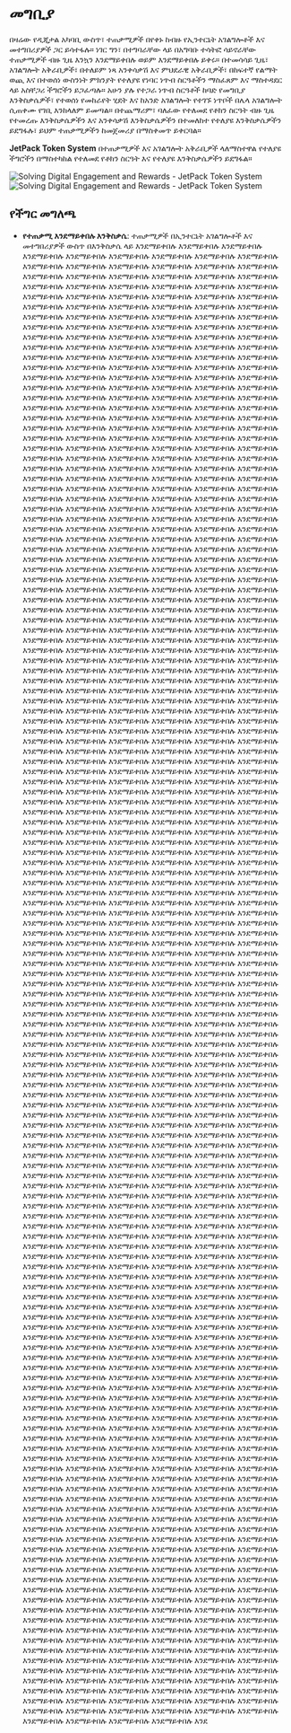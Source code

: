 
# መግቢያ

በዛሬው የዲጂታል አካባቢ ውስጥ፣ ተጠቃሚዎች በየቀኑ ከብዙ የኢንተርኔት አገልግሎቶች እና መተግበሪያዎች ጋር ይሳተፋሉ። ነገር ግን፣ በተግባራቸው ላይ በአግባቡ ተሳትፎ ሳይኖራቸው ተጠቃሚዎች ብዙ ጊዜ እንኳን እንደማይቀበሉ ወይም እንደማይቀበሉ ይቀሩ። በተመሳሳይ ጊዜ፣ አገልግሎት አቅራቢዎች፣ በተለይም ነጻ አንቀሳቃሽ እና ምህደራዊ አቅራቢዎች፣ በከፍተኛ የልማት ወጪ እና በተወሰነ ውስንነት ምክንያት የተለያዩ የነባር ነጥብ ስርዓቶችን ማስፈጸም እና ማስተዳደር ላይ አስቸጋሪ ችግሮችን ይጋፈጣሉ። አሁን ያሉ የተጋራ ነጥብ ስርዓቶች ከባድ የመግቢያ እንቅስቃሴዎች፣ የተወሰነ የመከራየት ሂደት እና ከአንድ አገልግሎት የተገኙ ነጥቦች በሌላ አገልግሎት ሲጠቀሙ የገቢ እንከላለም ይመጣል። በተጨማሪም፣ ባለፈው የተለመደ የቶክን ስርዓት ብዙ ጊዜ የተመረጡ እንቅስቃሴዎችን እና አንቀሳቃሽ እንቅስቃሴዎችን በተመለከተ የተለያዩ እንቅስቃሴዎችን ይደግፋሉ፣ ይህም ተጠቃሚዎችን ከመጀመሪያ በማስቀመጥ ይቀርባል።

**JetPack Token System** በተጠቃሚዎች እና አገልግሎት አቅራቢዎች ላለማስተዋል የተለያዩ ችግሮችን በማስተካከል የተለመደ የቶክን ስርዓት እና የተለያዩ እንቅስቃሴዎችን ይደግፋል።

<Image src="/images/en/intro.svg" alt="Solving Digital Engagement and Rewards - JetPack Token System" width={700} height={534} className="dark:hidden"/>
<Image src="/images/en/intro-dark.svg" alt="Solving Digital Engagement and Rewards - JetPack Token System" width={700} height={534} className="hidden dark:block"/>

## የችግር መግለጫ

- **የተጠቃሚ እንደማይቀበሉ እንቅስቃሴ**: ተጠቃሚዎች በኢንተርኔት አገልግሎቶች እና መተግበሪያዎች ውስጥ በእንቅስቃሴ ላይ እንደማይቀበሉ እንደማይቀበሉ እንደማይቀበሉ እንደማይቀበሉ እንደማይቀበሉ እንደማይቀበሉ እንደማይቀበሉ እንደማይቀበሉ እንደማይቀበሉ እንደማይቀበሉ እንደማይቀበሉ እንደማይቀበሉ እንደማይቀበሉ እንደማይቀበሉ እንደማይቀበሉ እንደማይቀበሉ እንደማይቀበሉ እንደማይቀበሉ እንደማይቀበሉ እንደማይቀበሉ እንደማይቀበሉ እንደማይቀበሉ እንደማይቀበሉ እንደማይቀበሉ እንደማይቀበሉ እንደማይቀበሉ እንደማይቀበሉ እንደማይቀበሉ እንደማይቀበሉ እንደማይቀበሉ እንደማይቀበሉ እንደማይቀበሉ እንደማይቀበሉ እንደማይቀበሉ እንደማይቀበሉ እንደማይቀበሉ እንደማይቀበሉ እንደማይቀበሉ እንደማይቀበሉ እንደማይቀበሉ እንደማይቀበሉ እንደማይቀበሉ እንደማይቀበሉ እንደማይቀበሉ እንደማይቀበሉ እንደማይቀበሉ እንደማይቀበሉ እንደማይቀበሉ እንደማይቀበሉ እንደማይቀበሉ እንደማይቀበሉ እንደማይቀበሉ እንደማይቀበሉ እንደማይቀበሉ እንደማይቀበሉ እንደማይቀበሉ እንደማይቀበሉ እንደማይቀበሉ እንደማይቀበሉ እንደማይቀበሉ እንደማይቀበሉ እንደማይቀበሉ እንደማይቀበሉ እንደማይቀበሉ እንደማይቀበሉ እንደማይቀበሉ እንደማይቀበሉ እንደማይቀበሉ እንደማይቀበሉ እንደማይቀበሉ እንደማይቀበሉ እንደማይቀበሉ እንደማይቀበሉ እንደማይቀበሉ እንደማይቀበሉ እንደማይቀበሉ እንደማይቀበሉ እንደማይቀበሉ እንደማይቀበሉ እንደማይቀበሉ እንደማይቀበሉ እንደማይቀበሉ እንደማይቀበሉ እንደማይቀበሉ እንደማይቀበሉ እንደማይቀበሉ እንደማይቀበሉ እንደማይቀበሉ እንደማይቀበሉ እንደማይቀበሉ እንደማይቀበሉ እንደማይቀበሉ እንደማይቀበሉ እንደማይቀበሉ እንደማይቀበሉ እንደማይቀበሉ እንደማይቀበሉ እንደማይቀበሉ እንደማይቀበሉ እንደማይቀበሉ እንደማይቀበሉ እንደማይቀበሉ እንደማይቀበሉ እንደማይቀበሉ እንደማይቀበሉ እንደማይቀበሉ እንደማይቀበሉ እንደማይቀበሉ እንደማይቀበሉ እንደማይቀበሉ እንደማይቀበሉ እንደማይቀበሉ እንደማይቀበሉ እንደማይቀበሉ እንደማይቀበሉ እንደማይቀበሉ እንደማይቀበሉ እንደማይቀበሉ እንደማይቀበሉ እንደማይቀበሉ እንደማይቀበሉ እንደማይቀበሉ እንደማይቀበሉ እንደማይቀበሉ እንደማይቀበሉ እንደማይቀበሉ እንደማይቀበሉ እንደማይቀበሉ እንደማይቀበሉ እንደማይቀበሉ እንደማይቀበሉ እንደማይቀበሉ እንደማይቀበሉ እንደማይቀበሉ እንደማይቀበሉ እንደማይቀበሉ እንደማይቀበሉ እንደማይቀበሉ እንደማይቀበሉ እንደማይቀበሉ እንደማይቀበሉ እንደማይቀበሉ እንደማይቀበሉ እንደማይቀበሉ እንደማይቀበሉ እንደማይቀበሉ እንደማይቀበሉ እንደማይቀበሉ እንደማይቀበሉ እንደማይቀበሉ እንደማይቀበሉ እንደማይቀበሉ እንደማይቀበሉ እንደማይቀበሉ እንደማይቀበሉ እንደማይቀበሉ እንደማይቀበሉ እንደማይቀበሉ እንደማይቀበሉ እንደማይቀበሉ እንደማይቀበሉ እንደማይቀበሉ እንደማይቀበሉ እንደማይቀበሉ እንደማይቀበሉ እንደማይቀበሉ እንደማይቀበሉ እንደማይቀበሉ እንደማይቀበሉ እንደማይቀበሉ እንደማይቀበሉ እንደማይቀበሉ እንደማይቀበሉ እንደማይቀበሉ እንደማይቀበሉ እንደማይቀበሉ እንደማይቀበሉ እንደማይቀበሉ እንደማይቀበሉ እንደማይቀበሉ እንደማይቀበሉ እንደማይቀበሉ እንደማይቀበሉ እንደማይቀበሉ እንደማይቀበሉ እንደማይቀበሉ እንደማይቀበሉ እንደማይቀበሉ እንደማይቀበሉ እንደማይቀበሉ እንደማይቀበሉ እንደማይቀበሉ እንደማይቀበሉ እንደማይቀበሉ እንደማይቀበሉ እንደማይቀበሉ እንደማይቀበሉ እንደማይቀበሉ እንደማይቀበሉ እንደማይቀበሉ እንደማይቀበሉ እንደማይቀበሉ እንደማይቀበሉ እንደማይቀበሉ እንደማይቀበሉ እንደማይቀበሉ እንደማይቀበሉ እንደማይቀበሉ እንደማይቀበሉ እንደማይቀበሉ እንደማይቀበሉ እንደማይቀበሉ እንደማይቀበሉ እንደማይቀበሉ እንደማይቀበሉ እንደማይቀበሉ እንደማይቀበሉ እንደማይቀበሉ እንደማይቀበሉ እንደማይቀበሉ እንደማይቀበሉ እንደማይቀበሉ እንደማይቀበሉ እንደማይቀበሉ እንደማይቀበሉ እንደማይቀበሉ እንደማይቀበሉ እንደማይቀበሉ እንደማይቀበሉ እንደማይቀበሉ እንደማይቀበሉ እንደማይቀበሉ እንደማይቀበሉ እንደማይቀበሉ እንደማይቀበሉ እንደማይቀበሉ እንደማይቀበሉ እንደማይቀበሉ እንደማይቀበሉ እንደማይቀበሉ እንደማይቀበሉ እንደማይቀበሉ እንደማይቀበሉ እንደማይቀበሉ እንደማይቀበሉ እንደማይቀበሉ እንደማይቀበሉ እንደማይቀበሉ እንደማይቀበሉ እንደማይቀበሉ እንደማይቀበሉ እንደማይቀበሉ እንደማይቀበሉ እንደማይቀበሉ እንደማይቀበሉ እንደማይቀበሉ እንደማይቀበሉ እንደማይቀበሉ እንደማይቀበሉ እንደማይቀበሉ እንደማይቀበሉ እንደማይቀበሉ እንደማይቀበሉ እንደማይቀበሉ እንደማይቀበሉ እንደማይቀበሉ እንደማይቀበሉ እንደማይቀበሉ እንደማይቀበሉ እንደማይቀበሉ እንደማይቀበሉ እንደማይቀበሉ እንደማይቀበሉ እንደማይቀበሉ እንደማይቀበሉ እንደማይቀበሉ እንደማይቀበሉ እንደማይቀበሉ እንደማይቀበሉ እንደማይቀበሉ እንደማይቀበሉ እንደማይቀበሉ እንደማይቀበሉ እንደማይቀበሉ እንደማይቀበሉ እንደማይቀበሉ እንደማይቀበሉ እንደማይቀበሉ እንደማይቀበሉ እንደማይቀበሉ እንደማይቀበሉ እንደማይቀበሉ እንደማይቀበሉ እንደማይቀበሉ እንደማይቀበሉ እንደማይቀበሉ እንደማይቀበሉ እንደማይቀበሉ እንደማይቀበሉ እንደማይቀበሉ እንደማይቀበሉ እንደማይቀበሉ እንደማይቀበሉ እንደማይቀበሉ እንደማይቀበሉ እንደማይቀበሉ እንደማይቀበሉ እንደማይቀበሉ እንደማይቀበሉ እንደማይቀበሉ እንደማይቀበሉ እንደማይቀበሉ እንደማይቀበሉ እንደማይቀበሉ እንደማይቀበሉ እንደማይቀበሉ እንደማይቀበሉ እንደማይቀበሉ እንደማይቀበሉ እንደማይቀበሉ እንደማይቀበሉ እንደማይቀበሉ እንደማይቀበሉ እንደማይቀበሉ እንደማይቀበሉ እንደማይቀበሉ እንደማይቀበሉ እንደማይቀበሉ እንደማይቀበሉ እንደማይቀበሉ እንደማይቀበሉ እንደማይቀበሉ እንደማይቀበሉ እንደማይቀበሉ እንደማይቀበሉ እንደማይቀበሉ እንደማይቀበሉ እንደማይቀበሉ እንደማይቀበሉ እንደማይቀበሉ እንደማይቀበሉ እንደማይቀበሉ እንደማይቀበሉ እንደማይቀበሉ እንደማይቀበሉ እንደማይቀበሉ እንደማይቀበሉ እንደማይቀበሉ እንደማይቀበሉ እንደማይቀበሉ እንደማይቀበሉ እንደማይቀበሉ እንደማይቀበሉ እንደማይቀበሉ እንደማይቀበሉ እንደማይቀበሉ እንደማይቀበሉ እንደማይቀበሉ እንደማይቀበሉ እንደማይቀበሉ እንደማይቀበሉ እንደማይቀበሉ እንደማይቀበሉ እንደማይቀበሉ እንደማይቀበሉ እንደማይቀበሉ እንደማይቀበሉ እንደማይቀበሉ እንደማይቀበሉ እንደማይቀበሉ እንደማይቀበሉ እንደማይቀበሉ እንደማይቀበሉ እንደማይቀበሉ እንደማይቀበሉ እንደማይቀበሉ እንደማይቀበሉ እንደማይቀበሉ እንደማይቀበሉ እንደማይቀበሉ እንደማይቀበሉ እንደማይቀበሉ እንደማይቀበሉ እንደማይቀበሉ እንደማይቀበሉ እንደማይቀበሉ እንደማይቀበሉ እንደማይቀበሉ እንደማይቀበሉ እንደማይቀበሉ እንደማይቀበሉ እንደማይቀበሉ እንደማይቀበሉ እንደማይቀበሉ እንደማይቀበሉ እንደማይቀበሉ እንደማይቀበሉ እንደማይቀበሉ እንደማይቀበሉ እንደማይቀበሉ እንደማይቀበሉ እንደማይቀበሉ እንደማይቀበሉ እንደማይቀበሉ እንደማይቀበሉ እንደማይቀበሉ እንደማይቀበሉ እንደማይቀበሉ እንደማይቀበሉ እንደማይቀበሉ እንደማይቀበሉ እንደማይቀበሉ እንደማይቀበሉ እንደማይቀበሉ እንደማይቀበሉ እንደማይቀበሉ እንደማይቀበሉ እንደማይቀበሉ እንደማይቀበሉ እንደማይቀበሉ እንደማይቀበሉ እንደማይቀበሉ እንደማይቀበሉ እንደማይቀበሉ እንደማይቀበሉ እንደማይቀበሉ እንደማይቀበሉ እንደማይቀበሉ እንደማይቀበሉ እንደማይቀበሉ እንደማይቀበሉ እንደማይቀበሉ እንደማይቀበሉ እንደማይቀበሉ እንደማይቀበሉ እንደማይቀበሉ እንደማይቀበሉ እንደማይቀበሉ እንደማይቀበሉ እንደማይቀበሉ እንደማይቀበሉ እንደማይቀበሉ እንደማይቀበሉ እንደማይቀበሉ እንደማይቀበሉ እንደማይቀበሉ እንደማይቀበሉ እንደማይቀበሉ እንደማይቀበሉ እንደማይቀበሉ እንደማይቀበሉ እንደማይቀበሉ እንደማይቀበሉ እንደማይቀበሉ እንደማይቀበሉ እንደማይቀበሉ እንደማይቀበሉ እንደማይቀበሉ እንደማይቀበሉ እንደማይቀበሉ እንደማይቀበሉ እንደማይቀበሉ እንደማይቀበሉ እንደማይቀበሉ እንደማይቀበሉ እንደማይቀበሉ እንደማይቀበሉ እንደማይቀበሉ እንደማይቀበሉ እንደማይቀበሉ እንደማይቀበሉ እንደማይቀበሉ እንደማይቀበሉ እንደማይቀበሉ እንደማይቀበሉ እንደማይቀበሉ እንደማይቀበሉ እንደማይቀበሉ እንደማይቀበሉ እንደማይቀበሉ እንደማይቀበሉ እንደማይቀበሉ እንደማይቀበሉ እንደማይቀበሉ እንደማይቀበሉ እንደማይቀበሉ እንደማይቀበሉ እንደማይቀበሉ እንደማይቀበሉ እንደማይቀበሉ እንደማይቀበሉ እንደማይቀበሉ እንደማይቀበሉ እንደማይቀበሉ እንደማይቀበሉ እንደማይቀበሉ እንደማይቀበሉ እንደማይቀበሉ እንደማይቀበሉ እንደማይቀበሉ እንደማይቀበሉ እንደማይቀበሉ እንደማይቀበሉ እንደማይቀበሉ እንደማይቀበሉ እንደማይቀበሉ እንደማይቀበሉ እንደማይቀበሉ እንደማይቀበሉ እንደማይቀበሉ እንደማይቀበሉ እንደማይቀበሉ እንደማይቀበሉ እንደማይቀበሉ እንደማይቀበሉ እንደማይቀበሉ እንደማይቀበሉ እንደማይቀበሉ እንደማይቀበሉ እንደማይቀበሉ እንደማይቀበሉ እንደማይቀበሉ እንደማይቀበሉ እንደማይቀበሉ እንደማይቀበሉ እንደማይቀበሉ እንደማይቀበሉ እንደማይቀበሉ እንደማይቀበሉ እንደማይቀበሉ እንደማይቀበሉ እንደማይቀበሉ እንደማይቀበሉ እንደማይቀበሉ እንደማይቀበሉ እንደማይቀበሉ እንደማይቀበሉ እንደማይቀበሉ እንደማይቀበሉ እንደማይቀበሉ እንደማይቀበሉ እንደማይቀበሉ እንደማይቀበሉ እንደማይቀበሉ እንደማይቀበሉ እንደማይቀበሉ እንደማይቀበሉ እንደማይቀበሉ እንደማይቀበሉ እንደማይቀበሉ እንደማይቀበሉ እንደማይቀበሉ እንደማይቀበሉ እንደማይቀበሉ እንደማይቀበሉ እንደማይቀበሉ እንደማይቀበሉ እንደማይቀበሉ እንደማይቀበሉ እንደማይቀበሉ እንደማይቀበሉ እንደማይቀበሉ እንደማይቀበሉ እንደማይቀበሉ እንደማይቀበሉ እንደማይቀበሉ እንደማይቀበሉ እንደማይቀበሉ እንደማይቀበሉ እንደማይቀበሉ እንደማይቀበሉ እንደማይቀበሉ እንደማይቀበሉ እንደማይቀበሉ እንደማይቀበሉ እንደማይቀበሉ እንደማይቀበሉ እንደማይቀበሉ እንደማይቀበሉ እንደማይቀበሉ እንደማይቀበሉ እንደማይቀበሉ እንደማይቀበሉ እንደማይቀበሉ እንደማይቀበሉ እንደማይቀበሉ እንደማይቀበሉ እንደማይቀበሉ እንደማይቀበሉ እንደማይቀበሉ እንደማይቀበሉ እንደማይቀበሉ እንደማይቀበሉ እንደማይቀበሉ እንደማይቀበሉ እንደማይቀበሉ እንደማይቀበሉ እንደማይቀበሉ እንደማይቀበሉ እንደማይቀበሉ እንደማይቀበሉ እንደማይቀበሉ እንደማይቀበሉ እንደማይቀበሉ እንደማይቀበሉ እንደማይቀበሉ እንደማይቀበሉ እንደማይቀበሉ እንደማይቀበሉ እንደማይቀበሉ እንደማይቀበሉ እንደማይቀበሉ እንደማይቀበሉ እንደማይቀበሉ እንደማይቀበሉ እንደማይቀበሉ እንደማይቀበሉ እንደማይቀበሉ እንደማይቀበሉ እንደማይቀበሉ እንደማይቀበሉ እንደማይቀበሉ እንደማይቀበሉ እንደማይቀበሉ እንደማይቀበሉ እንደማይቀበሉ እንደማይቀበሉ እንደማይቀበሉ እንደማይቀበሉ እንደማይቀበሉ እንደማይቀበሉ እንደማይቀበሉ እንደማይቀበሉ እንደማይቀበሉ እንደማይቀበሉ እንደማይቀበሉ እንደማይቀበሉ እንደማይቀበሉ እንደማይቀበሉ እንደማይቀበሉ እንደማይቀበሉ እንደማይቀበሉ እንደማይቀበሉ እንደማይቀበሉ እንደማይቀበሉ እንደማይቀበሉ እንደማይቀበሉ እንደማይቀበሉ እንደማይቀበሉ እንደማይቀበሉ እንደማይቀበሉ እንደማይቀበሉ እንደማይቀበሉ እንደማይቀበሉ እንደማይቀበሉ እንደማይቀበሉ እንደማይቀበሉ እንደማይቀበሉ እንደማይቀበሉ እንደማይቀበሉ እንደማይቀበሉ እንደማይቀበሉ እንደማይቀበሉ እንደማይቀበሉ እንደማይቀበሉ እንደማይቀበሉ እንደማይቀበሉ እንደማይቀበሉ እንደማይቀበሉ እንደማይቀበሉ እንደማይቀበሉ እንደማይቀበሉ እንደማይቀበሉ እንደማይቀበሉ እንደማይቀበሉ እንደማይቀበሉ እንደማይቀበሉ እንደማይቀበሉ እንደማይቀበሉ እንደማይቀበሉ እንደማይቀበሉ እንደማይቀበሉ እንደማይቀበሉ እንደማይቀበሉ እንደማይቀበሉ እንደማይቀበሉ እንደማይቀበሉ እንደማይቀበሉ እንደማይቀበሉ እንደማይቀበሉ እንደማይቀበሉ እንደማይቀበሉ እንደማይቀበሉ እንደማይቀበሉ እንደማይቀበሉ እንደማይቀበሉ እንደማይቀበሉ እንደማይቀበሉ እንደማይቀበሉ እንደማይቀበሉ እንደማይቀበሉ እንደማይቀበሉ እንደማይቀበሉ እንደማይቀበሉ እንደማይቀበሉ እንደማይቀበሉ እንደማይቀበሉ እንደማይቀበሉ እንደማይቀበሉ እንደማይቀበሉ እንደማይቀበሉ እንደማይቀበሉ እንደማይቀበሉ እንደማይቀበሉ እንደማይቀበሉ እንደማይቀበሉ እንደማይቀበሉ እንደማይቀበሉ እንደማይቀበሉ እንደማይቀበሉ እንደማይቀበሉ እንደማይቀበሉ እንደማይቀበሉ እንደማይቀበሉ እንደማይቀበሉ እንደማይቀበሉ እንደማይቀበሉ እንደማይቀበሉ እንደማይቀበሉ እንደማይቀበሉ እንደማይቀበሉ እንደማይቀበሉ እንደማይቀበሉ እንደማይቀበሉ እንደማይቀበሉ እንደማይቀበሉ እንደማይቀበሉ እንደማይቀበሉ እንደማይቀበሉ እንደማይቀበሉ እንደማይቀበሉ እንደማይቀበሉ እንደማይቀበሉ እንደማይቀበሉ እንደማይቀበሉ እንደማይቀበሉ እንደማይቀበሉ እንደማይቀበሉ እንደማይቀበሉ እንደማይቀበሉ እንደማይቀበሉ እንደማይቀበሉ እንደማይቀበሉ እንደማይቀበሉ እንደማይቀበሉ እንደማይቀበሉ እንደማይቀበሉ እንደማይቀበሉ እንደማይቀበሉ እንደማይቀበሉ እንደማይቀበሉ እንደማይቀበሉ እንደማይቀበሉ እንደማይቀበሉ እንደማይቀበሉ እንደማይቀበሉ እንደማይቀበሉ እንደማይቀበሉ እንደማይቀበሉ እንደማይቀበሉ እንደማይቀበሉ እንደማይቀበሉ እንደማይቀበሉ እንደማይቀበሉ እንደማይቀበሉ እንደማይቀበሉ እንደማይቀበሉ እንደማይቀበሉ እንደማይቀበሉ እንደማይቀበሉ እንደማይቀበሉ እንደማይቀበሉ እንደማይቀበሉ እንደማይቀበሉ እንደማይቀበሉ እንደማይቀበሉ እንደማይቀበሉ እንደማይቀበሉ እንደማይቀበሉ እንደማይቀበሉ እንደማይቀበሉ እንደማይቀበሉ እንደማይቀበሉ እንደማይቀበሉ እንደማይቀበሉ እንደማይቀበሉ እንደማይቀበሉ እንደማይቀበሉ እንደማይቀበሉ እንደማይቀበሉ እንደማይቀበሉ እንደማይቀበሉ እንደማይቀበሉ እንደማይቀበሉ እንደማይቀበሉ እንደማይቀበሉ እንደማይቀበሉ እንደማይቀበሉ እንደማይቀበሉ እንደማይቀበሉ እንደማይቀበሉ እንደማይቀበሉ እንደማይቀበሉ እንደማይቀበሉ እንደማይቀበሉ እንደማይቀበሉ እንደማይቀበሉ እንደማይቀበሉ እንደማይቀበሉ እንደማይቀበሉ እንደማይቀበሉ እንደማይቀበሉ እንደማይቀበሉ እንደማይቀበሉ እንደማይቀበሉ እንደማይቀበሉ እንደማይቀበሉ እንደማይቀበሉ እንደማይቀበሉ እንደማይቀበሉ እንደማይቀበሉ እንደማይቀበሉ እንደማይቀበሉ እንደማይቀበሉ እንደማይቀበሉ እንደማይቀበሉ እንደማይቀበሉ እንደማይቀበሉ እንደማይቀበሉ እንደማይቀበሉ እንደማይቀበሉ እንደማይቀበሉ እንደማይቀበሉ እንደማይቀበሉ እንደማይቀበሉ እንደማይቀበሉ እንደማይቀበሉ እንደማይቀበሉ እንደማይቀበሉ እንደማይቀበሉ እንደማይቀበሉ እንደማይቀበሉ እንደማይቀበሉ እንደማይቀበሉ እንደማይቀበሉ እንደማይቀበሉ እንደማይቀበሉ እንደማይቀበሉ እንደማይቀበሉ እንደማይቀበሉ እንደማይቀበሉ እንደማይቀበሉ እንደማይቀበሉ እንደማይቀበሉ እንደማይቀበሉ እንደማይቀበሉ እንደማይቀበሉ እንደማይቀበሉ እንደማይቀበሉ እንደማይቀበሉ እንደማይቀበሉ እንደማይቀበሉ እንደማይቀበሉ እንደማይቀበሉ እንደማይቀበሉ እንደማይቀበሉ እንደማይቀበሉ እንደ
